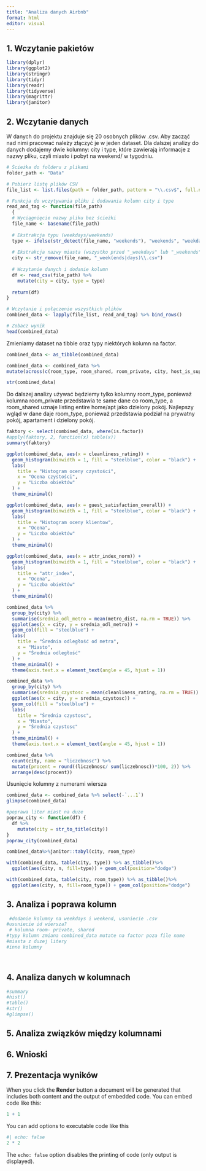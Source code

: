 ```yaml
---
title: "Analiza danych Airbnb"
format: html
editor: visual
---
```


## 1. Wczytanie pakietów

```r
library(dplyr)
library(ggplot2)
library(stringr)
library(tidyr)
library(readr)
library(tidyverse)
library(magrittr)
library(janitor)
```

## 2. Wczytanie danych

W danych do projektu znajduje się 20 osobnych plików .csv. Aby zacząć nad nimi pracować należy złączyć je w jeden dataset. Dla dalszej analizy do danych dodajemy dwie kolumny: city i type, które zawierają informacje z nazwy pliku, czyli miasto i pobyt na weekend/ w tygodniu.

```r

# Ścieżka do folderu z plikami
folder_path <- "Data"  

# Pobierz listę plików CSV
file_list <- list.files(path = folder_path, pattern = "\\.csv$", full.names = TRUE)

# Funkcja do wczytywania pliku i dodawania kolumn city i type
read_and_tag <- function(file_path) 
  {
  # Wyciągnięcie nazwy pliku bez ścieżki
  file_name <- basename(file_path)
  
  # Ekstrakcja typu (weekdays/weekends)
  type <- ifelse(str_detect(file_name, "weekends"), "weekends", "weekdays")
  
  # Ekstrakcja nazwy miasta (wszystko przed "_weekdays" lub "_weekends")
  city <- str_remove(file_name, "_week(ends|days)\\.csv")
  
  # Wczytanie danych i dodanie kolumn
  df <- read_csv(file_path) %>%
    mutate(city = city, type = type)
  
  return(df)
}

# Wczytanie i połączenie wszystkich plików
combined_data <- lapply(file_list, read_and_tag) %>% bind_rows()

# Zobacz wynik
head(combined_data)

```

Zmieniamy dataset na tibble oraz typy niektórych kolumn na factor.

```r
combined_data <- as_tibble(combined_data)

combined_data <- combined_data %>%
mutate(across(c(room_type, room_shared, room_private, city, host_is_superhost, type), as.factor))

str(combined_data)
```
Do dalszej analizy używać będziemy tylko kolumny room_type, ponieważ kolumna room_private przedstawia te same dane co room_type, a room_shared uznaje listing entire home/apt jako dzielony pokój. Najlepszy wgląd w dane daje room_type, ponieważ przedstawia podział na prywatny pokój, apartament i dzielony pokój.

```r
faktory <- select(combined_data, where(is.factor))
#apply(faktory, 2, function(x) table(x))
summary(faktory)
```
```r
ggplot(combined_data, aes(x = cleanliness_rating)) +
  geom_histogram(binwidth = 1, fill = "steelblue", color = "black") +
  labs(
    title = "Histogram oceny czystości",
    x = "Ocena czystości",
    y = "Liczba obiektów"
  ) +
  theme_minimal()

```
```r


ggplot(combined_data, aes(x = guest_satisfaction_overall)) +
  geom_histogram(binwidth = 1, fill = "steelblue", color = "black") +
  labs(
    title = "Histogram oceny klientow",
    x = "Ocena",
    y = "Liczba obiektów"
  ) +
  theme_minimal()

```

```r


ggplot(combined_data, aes(x = attr_index_norm)) +
  geom_histogram(binwidth = 1, fill = "steelblue", color = "black") +
  labs(
    title = "attr_index",
    x = "Ocena",
    y = "Liczba obiektów"
  ) +
  theme_minimal()

```


```r


combined_data %>%
  group_by(city) %>%
  summarise(srednia_odl_metro = mean(metro_dist, na.rm = TRUE)) %>%
  ggplot(aes(x = city, y = srednia_odl_metro)) +
  geom_col(fill = "steelblue") +
  labs(
    title = "Średnia odległość od metra",
    x = "Miasto",
    y = "Średnia odległość"
  ) +
  theme_minimal() +
  theme(axis.text.x = element_text(angle = 45, hjust = 1))


```

```r


combined_data %>%
  group_by(city) %>%
  summarise(srednia_czystosc = mean(cleanliness_rating, na.rm = TRUE)) %>%
  ggplot(aes(x = city, y = srednia_czystosc)) +
  geom_col(fill = "steelblue") +
  labs(
    title = "Średnia czystosc",
    x = "Miasto",
    y = "Średnia czystosc"
  ) +
  theme_minimal() +
  theme(axis.text.x = element_text(angle = 45, hjust = 1))


```


```r


combined_data %>%
  count(city, name = "liczebnosc") %>%
  mutate(procent = round((liczebnosc/ sum(liczebnosc))*100, 2)) %>%
  arrange(desc(procent))

```


Usunięcie kolumny z numerami wiersza
```r
combined_data <- combined_data %>% select(-`...1`)
glimpse(combined_data)
```

```r
#poprawa liter miast na duze
popraw_city <- function(df) {
  df %>%
    mutate(city = str_to_title(city))
}
popraw_city(combined_data)


```

```r
combined_data%>%janitor::tabyl(city, room_type)
```

```r
with(combined_data, table(city, type)) %>% as_tibble()%>% 
  ggplot(aes(city, n, fill=type)) + geom_col(position="dodge")
```

```r
with(combined_data, table(city, room_type)) %>% as_tibble()%>% 
  ggplot(aes(city, n, fill=room_type)) + geom_col(position="dodge")
```



## 3. Analiza i poprawa kolumn

```r
 #dodanie kolumny na weekdays i weekend, usuniecie .csv
#usuniecie id wiersza?
 # kolumna room- private, shared
#typy kolumn zmiana combined_data mutate na factor poza file name 
#miasta z duzej litery 
#inne kolumny

  
```

## 4. Analiza danych w kolumnach

```r
#summary
#hist()
#table()
#str()
#glimpse()
```

## 5. Analiza związków między kolumnami

## 6. Wnioski

## 7. Prezentacja wyników

When you click the **Render** button a document will be generated that includes both content and the output of embedded code. You can embed code like this:

```r
1 + 1
```

You can add options to executable code like this

```r
#| echo: false
2 * 2
```

The `echo: false` option disables the printing of code (only output is displayed).
